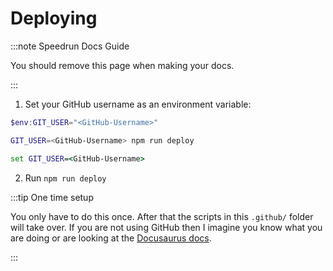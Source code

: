 
# Deploying

:::note Speedrun Docs Guide

You should remove this page when making your docs.

:::

1. Set your GitHub username as an environment variable:

<Tabs>
<TabItem value="ps" label="Powershell">

```powershell
$env:GIT_USER="<GitHub-Username>"
```

</TabItem>
<TabItem value="bash" label="Bash">

```bash
GIT_USER=<GitHub-Username> npm run deploy
```

</TabItem>
<TabItem value="cmd" label="CMD/Windows Terminal">

```cmd
set GIT_USER=<GitHub-Username>
```

</TabItem>
</Tabs>

2. Run `npm run deploy`

:::tip One time setup

You only have to do this once. After that the scripts in this `.github/` folder will take over. If you are not using GitHub then I imagine you know what you are doing or are looking at the [Docusaurus docs](https://docusaurus.io/docs/deployment).

:::
